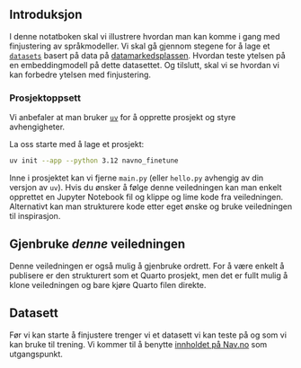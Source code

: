 ## Introduksjon

I denne notatboken skal vi illustrere hvordan man kan komme i gang med
finjustering av språkmodeller. Vi skal gå gjennom stegene for å lage et
[`datasets`](https://huggingface.co/docs/datasets/index) basert på data på
[datamarkedsplassen](https://data.ansatt.nav.no/). Hvordan teste ytelsen på en
embeddingmodell på dette datasettet. Og tilslutt, skal vi se hvordan vi kan
forbedre ytelsen med finjustering.

### Prosjektoppsett

Vi anbefaler at man bruker [`uv`](https://docs.astral.sh/uv/) for å opprette
prosjekt og styre avhengigheter.

La oss starte med å lage et prosjekt:

```bash
uv init --app --python 3.12 navno_finetune
```

Inne i prosjektet kan vi fjerne `main.py` (eller `hello.py` avhengig av din
versjon av `uv`). Hvis du ønsker å følge denne veiledningen kan man enkelt
opprettet en Jupyter Notebook fil og klippe og lime kode fra veiledningen.
Alternativt kan man strukturere kode etter eget ønske og bruke veiledningen til
inspirasjon.

::: {.callout collapse="true"}
## Gjenbruke _denne_ veiledningen

Denne veiledningen er også mulig å gjenbruke ordrett. For å være enkelt å
publisere er den strukturert som et Quarto prosjekt, men det er fullt mulig å
klone veiledningen og bare kjøre Quarto filen direkte.
:::

## Datasett

Før vi kan starte å finjustere trenger vi et datasett vi kan teste på og som vi
kan bruke til trening. Vi kommer til å benytte [innholdet på
Nav.no](https://data.ansatt.nav.no/dataproduct/6c7327e2-5894-4423-b6b2-52affa3f5b29/Innhold%20p%C3%A5%20Nav.no/7993897c-9fd4-46ee-86dd-5001621a2695)
som utgangspunkt.
